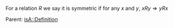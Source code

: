 For a relation <math>R</math> we say it is symmetric if for any <math>x</math> and <math>y</math>, <math>xRy \Rightarrow yRx</math>

Parent: {{link|target=Relations}}
[[isA::Definition]]